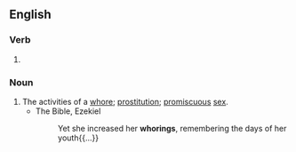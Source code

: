 ==English==

===Verb===
{{head|en|verb form}}

# {{present participle of|en|whore|nocat=1}}

===Noun===
{{en-noun}}

# The activities of a [[whore]]; [[prostitution]]; [[promiscuous]] [[sex]].
#* The Bible, Ezekiel
#*: Yet she increased her '''whorings''', remembering the days of her youth{{...}}